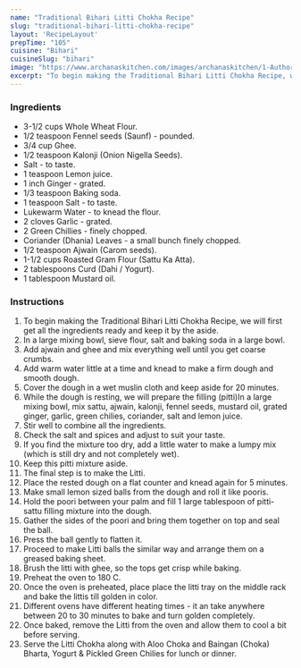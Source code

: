---
name: "Traditional Bihari Litti Chokha Recipe"
slug: "traditional-bihari-litti-chokha-recipe"
layout: 'RecipeLayout'
prepTime: "105"
cuisine: "Bihari"
cuisineSlug: "bihari"
image: "https://www.archanaskitchen.com/images/archanaskitchen/1-Author/Shaheen_Ali/Traditional_Bihari_Litti_Chokha_Recipe-1.jpg"
excerpt: "To begin making the Traditional Bihari Litti Chokha Recipe, we will first get all the ingredients ready and keep it by the aside"
---

### Ingredients

- 3-1/2 cups Whole Wheat Flour.
- 1/2 teaspoon Fennel seeds (Saunf) - pounded.
- 3/4 cup Ghee.
- 1/2 teaspoon Kalonji (Onion Nigella Seeds).
- Salt - to taste.
- 1 teaspoon Lemon juice.
- 1 inch Ginger - grated.
- 1/3 teaspoon Baking soda.
- 1 teaspoon Salt - to taste.
- Lukewarm Water - to knead the flour.
- 2 cloves Garlic - grated.
- 2 Green Chillies - finely chopped.
- Coriander (Dhania) Leaves - a small bunch finely chopped.
- 1/2 teaspoon Ajwain (Carom seeds).
- 1-1/2 cups Roasted Gram Flour (Sattu Ka Atta).
- 2 tablespoons Curd (Dahi / Yogurt).
- 1 tablespoon Mustard oil.

### Instructions

1. To begin making the Traditional Bihari Litti Chokha Recipe, we will first get all the ingredients ready and keep it by the aside.
1. In a large mixing bowl, sieve flour, salt and baking soda in a large bowl.
1. Add ajwain and ghee and mix everything well until you get coarse crumbs.
1. Add warm water little at a time and knead to make a firm dough and smooth dough.
1. Cover the dough in a wet muslin cloth and keep aside for 20 minutes.
1. While the dough is resting, we will prepare the filling (pitti)In a large mixing bowl, mix sattu, ajwain, kalonji, fennel seeds, mustard oil, grated ginger, garlic, green chilies, coriander, salt and lemon juice.
1. Stir well to combine all the ingredients.
1. Check the salt and spices and adjust to suit your taste.
1. If you find the mixture too dry, add a little water to make a lumpy mix (which is still dry and not completely wet).
1. Keep this pitti mixture aside.
1. The final step is to make the Litti.
1. Place the rested dough on a flat counter and knead again for 5 minutes.
1. Make small lemon sized balls from the dough and roll it like pooris.
1. Hold the poori between your palm and fill 1 large tablespoon of pitti-sattu filling mixture into the dough.
1. Gather the sides of the poori and bring them together on top and seal the ball.
1. Press the ball gently to flatten it.
1. Proceed to make Litti balls the similar way and arrange them on a greased baking sheet.
1. Brush the litti with ghee, so the tops get crisp while baking.
1. Preheat the oven to 180 C.
1. Once the oven is preheated, place place the litti tray on the middle rack and bake the littis till golden in color.
1. Different ovens have different heating times - it an take anywhere between 20 to 30 minutes to bake and turn golden completely.
1. Once baked, remove the Litti from the oven and allow them to cool a bit before serving.
1. Serve the Litti Chokha along with Aloo Choka and Baingan (Choka) Bharta, Yogurt & Pickled Green Chilies for lunch or dinner.
